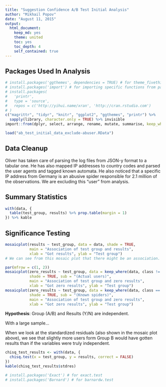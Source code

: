 ```yaml
---
title: "Suggestion Confidence A/B Test Initial Analysis"
author: "Mikhail Popov"
date: "August 11, 2015"
output:
  html_document:
    keep_md: yes
    theme: united
    toc: yes
    toc_depth: 4
    self_contained: true
---
```


## Packages Used In Analysis

```r
# install.packages('ggthemes', dependencies = TRUE) # for theme_fivethirtyeight
# install.packages('import') # for importing specific functions from packages
# install.packages(
#   'printr',
#   type = 'source',
#   repos = c('http://yihui.name/xran', 'http://cran.rstudio.com')
# )
c("magrittr", "tidyr", "knitr", "ggplot2", "ggthemes", "printr") %>%
  sapply(library, character.only = TRUE) %>% invisible
import::from(dplyr, select, arrange, rename, mutate, summarise, keep_where = filter)
```

```r
load("ab_test_initial_data_exclude-abuser.RData")
```

## Data Cleanup

Oliver has taken care of parsing the log files from JSON-y format to a tabular one. He has also mapped IP addresses to country codes and parsed the user agents and tagged known automata. He also noticed that a specific IP address from Germany is an abusive spider responsible for 2.1 million of the observations. We are excluding this "user" from analysis.

## Summary Statistics

```r
with(data, {
  table(test_group, results) %>% prop.table(margin = 1)
}) %>% kable
```

## Significance Testing

```r
mosaicplot(results ~ test_group, data = data, shade = TRUE,
           main = "Association of test group and results",
           xlab = "Got results", ylab = "Test group")
# We can see from this mosaic plot that there might be an association.
```

```r
par(mfrow = c(1, 2))
mosaicplot(zero_results ~ test_group, data = keep_where(data, class != "Spider"),
           shade = TRUE, sub = "(Actual users)",
           main = "Association of test group and zero results",
           xlab = "Got zero results", ylab = "Test group")
mosaicplot(zero_results ~ test_group, data = keep_where(data, class == "Spider"),
           shade = TRUE, sub = "(Known spiders)",
           main = "Association of test group and zero results",
           xlab = "Got zero results", ylab = "Test group")
```

**Hypothesis**: Group (A/B) and Results (Y/N) are independent.

With a large sample...

When we look at the standardized residuals (also shown in the mosaic plot above), we see that slightly more users form Group B would have gotten results than if the variables were truly independent.

```r
chisq_test_results <- with(data, {
  chisq.test(x = test_group, y = results, correct = FALSE)
})
kable(chisq_test_results$stdres)
```

```r
# install.packages('Exact') # for exact.test
# install.packages('Barnard') # for barnardw.test
```
